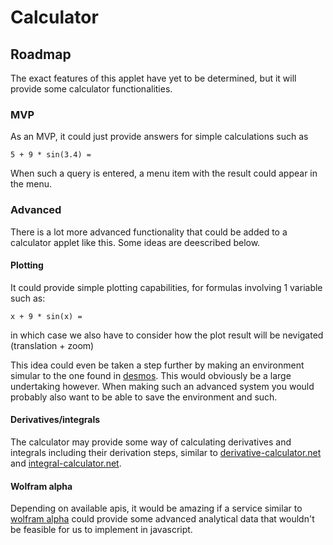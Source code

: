 # Calculator

<StatusNotice />

## Roadmap

The exact features of this applet have yet to be determined, but it will provide some calculator functionalities.

### MVP

As an MVP, it could just provide answers for simple calculations such as

```
5 + 9 * sin(3.4) =
```

When such a query is entered, a menu item with the result could appear in the menu.

### Advanced

There is a lot more advanced functionality that could be added to a calculator applet like this. Some ideas are deescribed below.

#### Plotting

It could provide simple plotting capabilities, for formulas involving 1 variable such as:

```
x + 9 * sin(x) =
```

in which case we also have to consider how the plot result will be nevigated (translation + zoom)

This idea could even be taken a step further by making an environment simular to the one found in [desmos](https://www.desmos.com/calculator). This would obviously be a large undertaking however. When making such an advanced system you would probably also want to be able to save the environment and such.

#### Derivatives/integrals

The calculator may provide some way of calculating derivatives and integrals including their derivation steps, similar to [derivative-calculator.net](https://www.derivative-calculator.net/) and [integral-calculator.net](https://www.integral-calculator.net/).

#### Wolfram alpha

Depending on available apis, it would be amazing if a service similar to [wolfram alpha](#https://www.wolframalpha.com/) could provide some advanced analytical data that wouldn't be feasible for us to implement in javascript.
